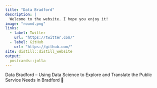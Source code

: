 ```yaml
---
title: "Data Bradford"
description: |
  Welcome to the website. I hope you enjoy it!
image: "round.png"
links:
  - label: Twitter
    url: "https://twitter.com/"
  - label: GitHub
    url: "https://github.com/"
site: distill::distill_website
output:
  postcards::jolla
---
```


Data Bradford – Using Data Science to Explore and Translate the Public Service Needs in Bradford 🚀


